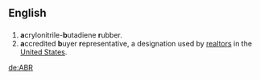 ==English==

==={{initialism}}===
{{infl|en|{{initialism}}}}

# '''a'''crylonitrile-'''b'''utadiene '''r'''ubber.
# '''a'''ccredited '''b'''uyer '''r'''epresentative, a designation used by [[realtor]]s in the [[United States]].

[[de:ABR]]